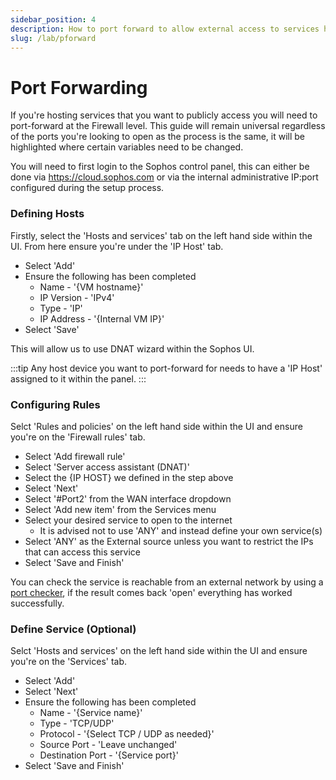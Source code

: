 ```yaml
---
sidebar_position: 4
description: How to port forward to allow external access to services hosted within your virtual environment.
slug: /lab/pforward
---
```


# Port Forwarding

If you're hosting services that you want to publicly access you will need to port-forward at the Firewall level. This guide will remain universal regardless of the ports you're looking to open as the process is the same, it will be highlighted where certain variables need to be changed.

You will need to first login to the Sophos control panel, this can either be done via https://cloud.sophos.com or via the internal administrative IP:port configured during the setup process. 

### Defining Hosts

Firstly, select the 'Hosts and services' tab on the left hand side within the UI. From here ensure you're under the 'IP Host' tab.

- Select 'Add'
- Ensure the following has been completed
  - Name - '{VM hostname}'
  - IP Version - 'IPv4'
  - Type - 'IP'
  - IP Address - '{Internal VM IP}'
- Select 'Save'

This will allow us to use DNAT wizard within the Sophos UI.

:::tip
Any host device you want to port-forward for needs to have a 'IP Host' assigned to it within the panel.
:::

### Configuring Rules

Selct 'Rules and policies' on the left hand side within the UI and ensure you're on the 'Firewall rules' tab.

- Select 'Add firewall rule'
- Select 'Server access assistant (DNAT)'
- Select the {IP HOST} we defined in the step above
- Select 'Next'
- Select '#Port2' from the WAN interface dropdown
- Select 'Add new item' from the Services menu
- Select your desired service to open to the internet
  - It is advised not to use 'ANY' and instead define your own service(s)
- Select 'ANY' as the External source unless you want to restrict the IPs that can access this service
- Select 'Save and Finish'

You can check the service is reachable from an external network by using a [port checker](https://portchecker.co/canyouseeme), if the result comes back 'open' everything has worked successfully.

### Define Service (Optional)

Selct 'Hosts and services' on the left hand side within the UI and ensure you're on the 'Services' tab.

- Select 'Add'
- Select 'Next'
- Ensure the following has been completed
  - Name - '{Service name}'
  - Type - 'TCP/UDP'
  - Protocol - '{Select TCP / UDP as needed}'
  - Source Port - 'Leave unchanged'
  - Destination Port - '{Service port}'
- Select 'Save and Finish'

